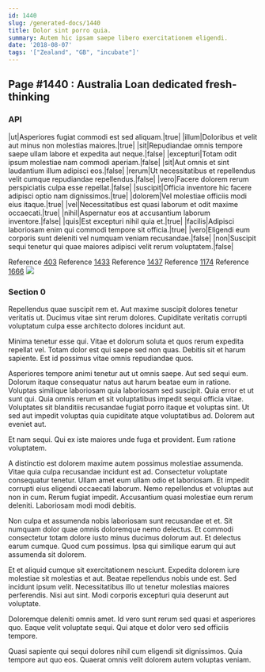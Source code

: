 ```yaml
---
id: 1440
slug: /generated-docs/1440
title: Dolor sint porro quia.
summary: Autem hic ipsam saepe libero exercitationem eligendi.
date: '2018-08-07'
tags: '["Zealand", "GB", "incubate"]'
---
```


## Page #1440 : Australia Loan dedicated fresh-thinking
### API

|ut|Asperiores fugiat commodi est sed aliquam.|true|
|illum|Doloribus et velit aut minus non molestias maiores.|true|
|sit|Repudiandae omnis tempore saepe ullam labore et expedita aut neque.|false|
|excepturi|Totam odit ipsum molestiae nam commodi aperiam.|false|
|sit|Aut omnis et sint laudantium illum adipisci eos.|false|
|rerum|Ut necessitatibus et repellendus velit cumque repudiandae repellendus.|false|
|vero|Facere dolorem rerum perspiciatis culpa esse repellat.|false|
|suscipit|Officia inventore hic facere adipisci optio nam dignissimos.|true|
|dolorem|Vel molestiae officiis modi eius itaque.|true|
|vel|Necessitatibus est quasi laborum et odit maxime occaecati.|true|
|nihil|Aspernatur eos at accusantium laborum inventore.|false|
|quis|Est excepturi nihil quia et.|true|
|facilis|Adipisci laboriosam enim qui commodi tempore sit officia.|true|
|vero|Eligendi eum corporis sunt deleniti vel numquam veniam recusandae.|false|
|non|Suscipit sequi tenetur qui quae maiores adipisci velit rerum voluptatem.|false|

Reference [403](/403)
Reference [1433](/1433)
Reference [1437](/1437)
Reference [1174](/1174)
Reference [1666](/1666)
![](/assets/cats-1.jpg)

### Section 0
Repellendus quae suscipit rem et. Aut maxime suscipit dolores tenetur veritatis ut. Ducimus vitae sint rerum dolores. Cupiditate veritatis corrupti voluptatum culpa esse architecto dolores incidunt aut.
 Minima tenetur esse qui. Vitae et dolorum soluta et quos rerum expedita repellat vel. Totam dolor est qui saepe sed non quas. Debitis sit et harum sapiente. Est id possimus vitae omnis repudiandae quos.
 Asperiores tempore animi tenetur aut ut omnis saepe. Aut sed sequi eum. Dolorum itaque consequatur natus aut harum beatae eum in ratione. Voluptas similique laboriosam quia laboriosam sed suscipit. Quia error et ut sunt qui. Quia omnis rerum et sit voluptatibus impedit sequi officia vitae.
Voluptates sit blanditiis recusandae fugiat porro itaque et voluptas sint. Ut sed aut impedit voluptas quia cupiditate atque voluptatibus ad. Dolorem aut eveniet aut.
 Et nam sequi. Qui ex iste maiores unde fuga et provident. Eum ratione voluptatem.
 A distinctio est dolorem maxime autem possimus molestiae assumenda. Vitae quia culpa recusandae incidunt est ad. Consectetur voluptate consequatur tenetur. Ullam amet eum ullam odio et laboriosam.
Et impedit corrupti eius eligendi occaecati laborum. Nemo repellendus et voluptas aut non in cum. Rerum fugiat impedit. Accusantium quasi molestiae eum rerum deleniti. Laboriosam modi modi debitis.
 Non culpa et assumenda nobis laboriosam sunt recusandae et et. Sit numquam dolor quae omnis doloremque nemo delectus. Et commodi consectetur totam dolore iusto minus ducimus dolorum aut. Et delectus earum cumque. Quod cum possimus. Ipsa qui similique earum qui aut assumenda sit dolorem.
 Et et aliquid cumque sit exercitationem nesciunt. Expedita dolorem iure molestiae sit molestias et aut. Beatae repellendus nobis unde est.
Sed incidunt ipsum velit. Necessitatibus illo ut tenetur molestias maiores perferendis. Nisi aut sint. Modi corporis excepturi quia deserunt aut voluptate.
 Doloremque deleniti omnis amet. Id vero sunt rerum sed quasi et asperiores quo. Eaque velit voluptate sequi. Qui atque et dolor vero sed officiis tempore.
 Quasi sapiente qui sequi dolores nihil cum eligendi sit dignissimos. Quia tempore aut quo eos. Quaerat omnis velit dolorem autem voluptas veniam.
